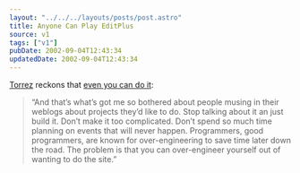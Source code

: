 ```yaml
---
layout: "../../../layouts/posts/post.astro"
title: Anyone Can Play EditPlus
source: v1
tags: ["v1"]
pubDate: 2002-09-04T12:43:34
updatedDate: 2002-09-04T12:43:34
---
```


[Torrez][1] reckons that [even you can do it][2]:

> &#8220;And that&#8217;s what&#8217;s got me so bothered about people musing in their weblogs about projects they&#8217;d like to do. Stop talking about it an just build it. Don&#8217;t make it too complicated. Don&#8217;t spend so much time planning on events that will never happen. Programmers, good programmers, are known for over-engineering to save time later down the road. The problem is that you can over-engineer yourself out of wanting to do the site.&#8221;

[1]: http://torrez.org/ "Torrez.org"
[2]: http://torrez.org/archives/000300.php "Torrez.org: Even You Can Do It (and he's dead right)"

